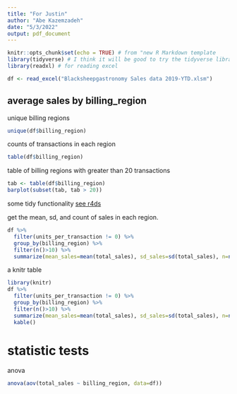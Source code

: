 ```yaml
---
title: "For Justin"
author: "Abe Kazemzadeh"
date: "5/3/2022"
output: pdf_document
---
```


```r
knitr::opts_chunk$set(echo = TRUE) # from "new R Markdown template
library(tidyverse) # I think it will be good to try the tidyverse libraries
library(readxl) # for reading excel
```

```r
df <- read_excel("Blacksheepgastronomy Sales data 2019-YTD.xlsm")
```


## average sales by billing_region

unique billing regions

```r
unique(df$billing_region)
```

counts of transactions in each region

```r
table(df$billing_region)
```

table of billing regions with greater than 20 transactions
```r
tab <- table(df$billing_region)
barplot(subset(tab, tab > 20))
```

some tidy functionality [see r4ds](https://r4ds.had.co.nz/)

get the mean, sd, and count of sales in each region.

```r
df %>%
  filter(units_per_transaction != 0) %>%
  group_by(billing_region) %>%
  filter(n()>10) %>%
  summarize(mean_sales=mean(total_sales), sd_sales=sd(total_sales), n=n())
```
a knitr table
```r
library(knitr)
df %>%
  filter(units_per_transaction != 0) %>%
  group_by(billing_region) %>%
  filter(n()>10) %>%
  summarize(mean_sales=mean(total_sales), sd_sales=sd(total_sales), n=n()) %>%
  kable()

```


# statistic tests

anova

```r
anova(aov(total_sales ~ billing_region, data=df))
```

